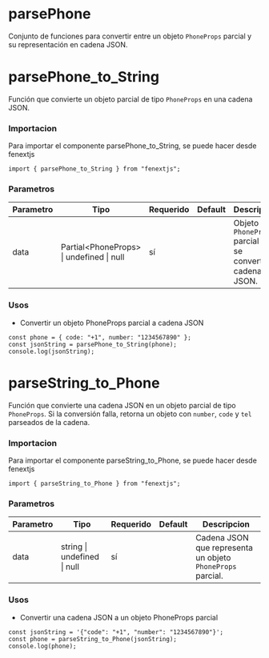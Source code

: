 # parsePhone

Conjunto de funciones para convertir entre un objeto `PhoneProps` parcial y su representación en cadena JSON.

# parsePhone_to_String

Función que convierte un objeto parcial de tipo `PhoneProps` en una cadena JSON.

### Importacion

Para importar el componente parsePhone_to_String, se puede hacer desde fenextjs

```tsx copy
import { parsePhone_to_String } from "fenextjs";
```

### Parametros

| Parametro | Tipo | Requerido | Default | Descripcion |
| --------- | ---- | --------- | ------- | ----------- |
| data | Partial\<PhoneProps\> \| undefined \| null | sí |  | Objeto `PhoneProps` parcial que se convertirá a cadena JSON. |
### Usos

- Convertir un objeto PhoneProps parcial a cadena JSON

```tsx copy
const phone = { code: "+1", number: "1234567890" };
const jsonString = parsePhone_to_String(phone);
console.log(jsonString);
```



# parseString_to_Phone

Función que convierte una cadena JSON en un objeto parcial de tipo `PhoneProps`. Si la conversión falla, retorna un objeto con `number`, `code` y `tel` parseados de la cadena.

### Importacion

Para importar el componente parseString_to_Phone, se puede hacer desde fenextjs

```tsx copy
import { parseString_to_Phone } from "fenextjs";
```

### Parametros

| Parametro | Tipo | Requerido | Default | Descripcion |
| --------- | ---- | --------- | ------- | ----------- |
| data | string \| undefined \| null | sí |  | Cadena JSON que representa un objeto `PhoneProps` parcial. |
### Usos

- Convertir una cadena JSON a un objeto PhoneProps parcial

```tsx copy
const jsonString = '{"code": "+1", "number": "1234567890"}';
const phone = parseString_to_Phone(jsonString);
console.log(phone);
```



